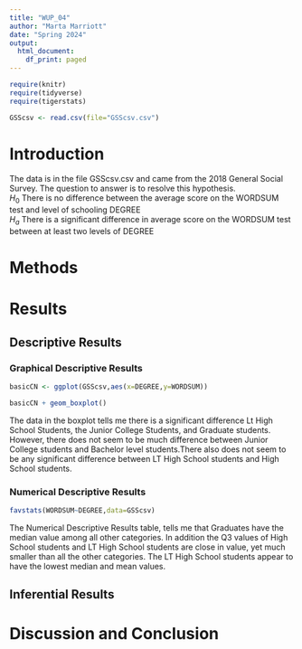 ```yaml
---
title: "WUP_04"
author: "Marta Marriott"
date: "Spring 2024"
output:
  html_document:
    df_print: paged
---
```


```r
require(knitr)
require(tidyverse)
require(tigerstats)

GSScsv <- read.csv(file="GSScsv.csv")

```

# Introduction

<!--In this section you explain what you are trying to show.  Where did the data come from?  What is the research or other question you are trying to answer?!-->

The data is in the file GSScsv.csv and came from the 2018 General Social Survey.  The question to answer is to resolve this hypothesis.  
$H_0$ There is no difference between the average score on the WORDSUM test and level of schooling DEGREE  
$H_a$ There is a significant difference in average score on the WORDSUM test between at least two levels of DEGREE  

# Methods

<!--Mention that you intend to use chatGPT to the greatest extent possible. Give credit to chatGPT when you use it to create code in your report. Decide on your methods:  use "variable analysis" or other appropriate descriptors.  Make sure to choose at least one graphical method and at least one numerical method.!-->

# Results

<!--Divide this section into two sub-sections:  One for your descriptive  results and one for your inferential results.!-->

## Descriptive Results

### Graphical Descriptive Results

<!--Graphical results here.  Make sure to show your code.  Provide appropriate labels for axes, giving units if possible, and provide a good title for the graph, too.  Use the graphical results to describe the patterns if any that exist in the data as focused toward the research question!-->


```r
basicCN <- ggplot(GSScsv,aes(x=DEGREE,y=WORDSUM))

basicCN + geom_boxplot()
```


The data in the boxplot tells me there is a significant difference Lt High School Students, the Junior College Students, and Graduate students. However, there does not seem to be much difference between Junior College students and Bachelor level students.There also does not seem to be any significant difference between LT High School students and High School students.


### Numerical Descriptive Results

<!--Numerical results go here. Use the numerical results to describe the patterns if any that exist in the data as focused toward the research question!-->


```r
favstats(WORDSUM~DEGREE,data=GSScsv)
```


The Numerical Descriptive Results table, tells me that Graduates have the median value among all other categories. In addition the Q3 values of High School students and LT High School students are close in value, yet much smaller than all the other categories. The LT High School students appear to have the lowest median and mean values. 


## Inferential Results

<!--State hypothesis clearly.  Make sure your discussion of the inferential test covers all the aspects that the test output produces, such as test statistic, p-value etc.  Make a decision about the null hypothesis, explain the assumptions on which the selected test/procedure was based, and why the chosen procedure satisfys the assumptions and is appropriate to answer the research question!-->


# Discussion and Conclusion

<!--Discussion and conclusion here.  If you found a relationship be sure to consider whether the relationship occurs because one of the variavbles causes the other, or whether they perhasps are related for some other reason.  Watch the chapter 6 videos from the GeorgeTown videos collection.!-->
